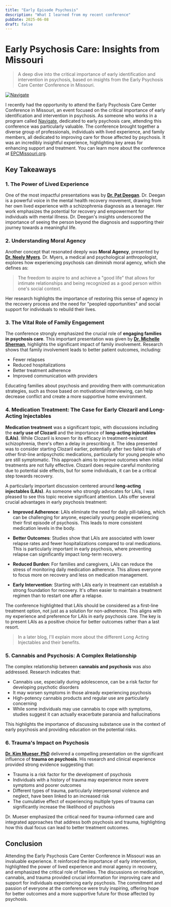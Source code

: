 ```yaml
---
title: "Early Episode Psychosis"
description: "What I learned from my recent conference"
pubDate: 2025-06-08
draft: false
---
```


# Early Psychosis Care: Insights from Missouri

> A deep dive into the critical importance of early identification and intervention in psychosis, based on insights from the Early Psychosis Care Center Conference in Missouri.

[![Navigate](https://qmpdliftraf4pov3.public.blob.vercel-storage.com/navigate-logo-p44GGnDVq4MIDtJidT6EGNrzfS4mUc.webp)](https://www.navigateconsultants.org/)

I recently had the opportunity to attend the Early Psychosis Care Center Conference in Missouri, an event focused on the critical importance of early identification and intervention in psychosis. As someone who works in a program called [Navigate](https://www.navigateconsultants.org/), dedicated to early psychosis care, attending this conference was particularly valuable. The conference brought together a diverse group of professionals, individuals with lived experience, and family members, all dedicated to improving care for those affected by psychosis. It was an incredibly insightful experience, highlighting key areas for enhancing support and treatment. You can learn more about the conference at [EPCMissouri.org](https://www.epcmissouri.org/).

## Key Takeaways

### 1. The Power of Lived Experience

One of the most impactful presentations was by **[Dr. Pat Deegan](https://www.patdeegan.com/)**. Dr. Deegan is a powerful voice in the mental health recovery movement, drawing from her own lived experience with a schizophrenia diagnosis as a teenager. Her work emphasizes the potential for recovery and empowerment for individuals with mental illness. Dr. Deegan's insights underscored the importance of seeing the person beyond the diagnosis and supporting their journey towards a meaningful life.

### 2. Understanding Moral Agency

Another concept that resonated deeply was **Moral Agency**, presented by **[Dr. Neely Myers](https://people.smu.edu/nmyers/)**. Dr. Myers, a medical and psychological anthropologist, explores how experiencing psychosis can diminish moral agency, which she defines as:

> The freedom to aspire to and achieve a "good life" that allows for intimate relationships and being recognized as a good person within one's social context.

Her research highlights the importance of restoring this sense of agency in the recovery process and the need for "peopled opportunities" and social support for individuals to rebuild their lives.

### 3. The Vital Role of Family Engagement

The conference strongly emphasized the crucial role of **engaging families in psychosis care**. This important presentation was given by [**Dr. Michelle Sherman**](https://www.seedsofhopebooks.com/), highlights the significant impact of family involvement. Research shows that family involvement leads to better patient outcomes, including:

- Fewer relapses
- Reduced hospitalizations
- Better treatment adherence
- Improved communication with providers

Educating families about psychosis and providing them with communication strategies, such as those based on motivational interviewing, can help decrease conflict and create a more supportive home environment.

### 4. Medication Treatment: The Case for Early Clozaril and Long-Acting Injectables

**Medication treatment** was a significant topic, with discussions including the **early use of Clozaril** and the importance of **long-acting injectables (LAIs)**. While Clozaril is known for its efficacy in treatment-resistant schizophrenia, there's often a delay in prescribing it. The idea presented was to consider starting Clozaril earlier, potentially after two failed trials of other first-line antipsychotic medications, particularly for young people who are still symptomatic. This approach aims to improve outcomes when initial treatments are not fully effective. Clozaril does require careful monitoring due to potential side effects, but for some individuals, it can be a critical step towards recovery.

A particularly important discussion centered around **long-acting injectables (LAIs)**. As someone who strongly advocates for LAIs, I was pleased to see this topic receive significant attention. LAIs offer several crucial advantages in early psychosis treatment:

- **Improved Adherence**: LAIs eliminate the need for daily pill-taking, which can be challenging for anyone, especially young people experiencing their first episode of psychosis. This leads to more consistent medication levels in the body.

- **Better Outcomes**: Studies show that LAIs are associated with lower relapse rates and fewer hospitalizations compared to oral medications. This is particularly important in early psychosis, where preventing relapse can significantly impact long-term recovery.

- **Reduced Burden**: For families and caregivers, LAIs can reduce the stress of monitoring daily medication adherence. This allows everyone to focus more on recovery and less on medication management.

- **Early Intervention**: Starting with LAIs early in treatment can establish a strong foundation for recovery. It's often easier to maintain a treatment regimen than to restart one after a relapse.

The conference highlighted that LAIs should be considered as a first-line treatment option, not just as a solution for non-adherence. This aligns with my experience and preference for LAIs in early psychosis care. The key is to present LAIs as a positive choice for better outcomes rather than a last resort.

> In a later blog, I'll explain more about the different Long Acting Injectables and their benefits.

### 5. Cannabis and Psychosis: A Complex Relationship

The complex relationship between **cannabis and psychosis** was also addressed. Research indicates that:

- Cannabis use, especially during adolescence, can be a risk factor for developing psychotic disorders
- It may worsen symptoms in those already experiencing psychosis
- High-potency cannabis products and regular use are particularly concerning
- While some individuals may use cannabis to cope with symptoms, studies suggest it can actually exacerbate paranoia and hallucinations

This highlights the importance of discussing substance use in the context of early psychosis and providing education on the potential risks.

### 6. Trauma's Impact on Psychosis

[**Dr. Kim Mueser, PhD**](https://cpr.bu.edu/bio/kim-t-mueser-ph-d/) delivered a compelling presentation on the significant influence of **trauma on psychosis**. His research and clinical experience provided strong evidence suggesting that:

- Trauma is a risk factor for the development of psychosis
- Individuals with a history of trauma may experience more severe symptoms and poorer outcomes
- Different types of trauma, particularly interpersonal violence and neglect, have been linked to an increased risk
- The cumulative effect of experiencing multiple types of trauma can significantly increase the likelihood of psychosis

Dr. Mueser emphasized the critical need for trauma-informed care and integrated approaches that address both psychosis and trauma, highlighting how this dual focus can lead to better treatment outcomes.

## Conclusion

Attending the Early Psychosis Care Center Conference in Missouri was an invaluable experience. It reinforced the importance of early intervention, highlighted the power of lived experience and moral agency in recovery, and emphasized the critical role of families. The discussions on medication, cannabis, and trauma provided crucial information for improving care and support for individuals experiencing early psychosis. The commitment and passion of everyone at the conference were truly inspiring, offering hope for better outcomes and a more supportive future for those affected by psychosis. 